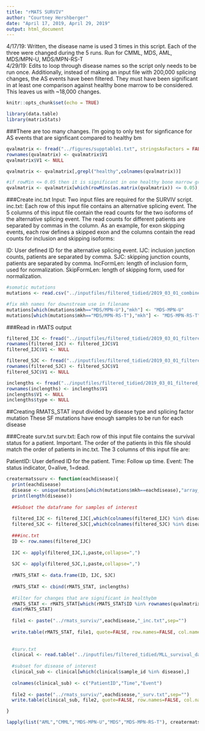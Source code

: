 ```yaml
---
title: "rMATS SURVIV"
author: "Courtney Hershberger"
date: "April 17, 2019, April 29, 2019"
output: html_document
---
```


4/17/19: Written, the disease name is used 3 times in this script. Each of the three were changed during the 5 runs. Run for CMML, MDS, AML, MDS/MPN-U, MDS/MPN-RS-T  
4/29/19: Edits to loop through disease names so the script only needs to be run once. Additionally, instead of making an input file with 200,000 splicing changes, the AS events have been filtered. They must have been significant in at least one comparison against healthy bone marrow to be considered. This leaves us with ~18,000 changes. 



```r
knitr::opts_chunk$set(echo = TRUE)
```

```r
library(data.table)
library(matrixStats)
```

###There are too many changes. I'm going to only test for signficance for AS events that are signficant compared to healthy bm
```r
qvalmatrix <- fread("../figures/supptable1.txt", stringsAsFactors = FALSE, data.table = FALSE)
rownames(qvalmatrix) <- qvalmatrix$V1
qvalmatrix$V1 <- NULL 

qvalmatrix <- qvalmatrix[,grepl("healthy",colnames(qvalmatrix))]

#if rowMin <= 0.05 then it is significant in one healthy bone marrow group
qvalmatrix <- qvalmatrix[which(rowMins(as.matrix(qvalmatrix)) <= 0.05),]

```



###Create inc.txt
Input: Two input files are required for the SURVIV script. inc.txt: Each row of this input file contains an alternative splicing event. The 5 columns of this input file contain the read counts for the two isoforms of the alternative splicing event. The read counts for different patients are separated by commas in the column. As an example, for exon skipping events, each row defines a skipped exon and the columns contain the read counts for inclusion and skipping isoforms:

ID: User defined ID for the alternative splicing event.
IJC: inclusion junction counts, patients are separated by comma.
SJC: skipping junction counts, patients are separated by comma.
IncFormLen: length of inclusion form, used for normalization.
SkipFormLen: length of skipping form, used for normalization.
```r
#somatic mutations
mutations <- read.csv("../inputfiles/filtered_tidied/2019_03_01_combined_mutations_deletions_controls.txt", header = TRUE, sep="\t", stringsAsFactors = FALSE)

#fix mkh names for downstream use in filename
mutations[which(mutations$mkh=="MDS/MPN-U"),"mkh"] <- "MDS-MPN-U"
mutations[which(mutations$mkh=="MDS/MPN-RS-T"),"mkh"] <- "MDS-MPN-RS-T"
```

###Read in rMATS output
```r
filtered_IJC <- fread("../inputfiles/filtered_tidied/2019_03_01_filtered_includedjunctioncounts.txt", sep="\t", stringsAsFactors = FALSE, data.table=FALSE)
rownames(filtered_IJC) <- filtered_IJC$V1
filtered_IJC$V1 <- NULL

filtered_SJC <- fread("../inputfiles/filtered_tidied/2019_03_01_filtered_skippedjunctioncounts.txt",  sep="\t", stringsAsFactors = FALSE, data.table=FALSE)
rownames(filtered_SJC) <- filtered_SJC$V1
filtered_SJC$V1 <- NULL

inclengths <- fread("../inputfiles/filtered_tidied/2019_03_01_filtered_inclengths.txt", sep="\t", stringsAsFactors = FALSE, data.table=FALSE)
rownames(inclengths) <- inclengths$V1
inclengths$V1 <- NULL
inclengths$type <- NULL
```


##Creating RMATS_STAT input divided by disease type and splicing factor mutation
These SF mutations have enough samples to be run for each disease

###Create surv.txt
surv.txt: Each row of this input file contains the survival status for a patient. Important. The order of the patients in this file should match the order of patients in inc.txt. The 3 columns of this input file are:

PatientID: User defined ID for the patient.
Time: Follow up time.
Event: The status indicator, 0=alive, 1=dead.
```r

creatermatssurv <- function(eachdisease){
  print(eachdisease)
  disease <- unique(mutations[which(mutations$mkh==eachdisease),"array_id"])
  print(length(disease))
  
  ##Subset the dataframe for samples of interest
          
  filtered_IJC <- filtered_IJC[,which(colnames(filtered_IJC) %in% disease)]
  filtered_SJC <- filtered_SJC[,which(colnames(filtered_SJC) %in% disease)]
       
  ###inc.txt
  ID <- row.names(filtered_IJC)
          
  IJC <- apply(filtered_IJC,1,paste,collapse=",")
          
  SJC <- apply(filtered_SJC,1,paste,collapse=",")
        
  rMATS_STAT <- data.frame(ID, IJC, SJC)
          
  rMATS_STAT <- cbind(rMATS_STAT, inclengths)
  
  #Filter for changes that are significant in healthybm
  rMATS_STAT <- rMATS_STAT[which(rMATS_STAT$ID %in% rownames(qvalmatrix)),]
  dim(rMATS_STAT)
          
  file1 <- paste("../rmats_surviv/",eachdisease,"_inc.txt",sep="")
    
  write.table(rMATS_STAT, file1, quote=FALSE, row.names=FALSE, col.names=TRUE, sep = "\t")
          
  
  #surv.txt
  clinical <- read.table("../inputfiles/filtered_tidied/MLL_survival_data.tsv", header=TRUE)
  
  #subset for disease of interest
  clinical_sub <- clinical[which(clinical$sample_id %in% disease),]
  
  colnames(clinical_sub) <- c("PatientID","Time","Event")
  
  file2 <- paste("../rmats_surviv/",eachdisease,"_surv.txt",sep="")
  write.table(clinical_sub, file2, quote=FALSE, row.names=FALSE, col.names=TRUE, sep = "\t")

}

lapply(list("AML","CMML","MDS-MPN-U","MDS","MDS-MPN-RS-T"), creatermatssurv)


```